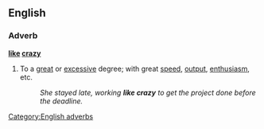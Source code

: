 ==English==

===Adverb===
'''[[like]] [[crazy]]'''
#{{idiom}} To a [[great]] or [[excessive]] degree; with great [[speed]], [[output]], [[enthusiasm]], etc.
#:''She stayed late, working '''like crazy''' to get the project done before the deadline.''
[[Category:English adverbs]]